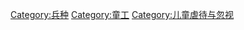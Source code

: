 {{catmore}}

[[Category:兵种‎|Category:兵种‎]]
[[Category:童工|Category:童工]]
[[Category:儿童虐待与忽视|Category:儿童虐待与忽视]]